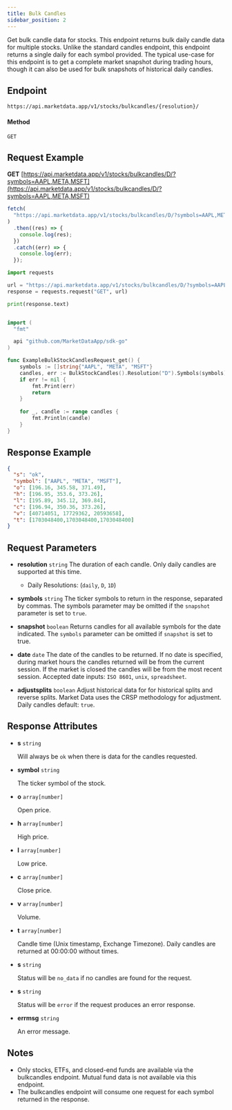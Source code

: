 ```yaml
---
title: Bulk Candles
sidebar_position: 2
---
```


Get bulk candle data for stocks. This endpoint returns bulk daily candle data for multiple stocks. Unlike the standard candles endpoint, this endpoint returns a single daily for each symbol provided. The typical use-case for this endpoint is to get a complete market snapshot during trading hours, though it can also be used for bulk snapshots of historical daily candles.


## Endpoint
```
https://api.marketdata.app/v1/stocks/bulkcandles/{resolution}/
```
#### Method
```
GET
```
## Request Example

<Tabs>
<TabItem value="HTTP" label="HTTP" default>

**GET** [https://api.marketdata.app/v1/stocks/bulkcandles/D/?symbols=AAPL,META,MSFT](https://api.marketdata.app/v1/stocks/bulkcandles/D/?symbols=AAPL,META,MSFT)

</TabItem>
<TabItem value="NodeJS" label="NodeJS">

```js title="app.js"
fetch(
  "https://api.marketdata.app/v1/stocks/bulkcandles/D/?symbols=AAPL,META,MSFT"
)
  .then((res) => {
    console.log(res);
  })
  .catch((err) => {
    console.log(err);
  });
```

</TabItem>
<TabItem value="Python" label="Python">

```python title="app.py"
import requests

url = "https://api.marketdata.app/v1/stocks/bulkcandles/D/?symbols=AAPL,META,MSFT"
response = requests.request("GET", url)

print(response.text)
```

</TabItem>
<TabItem value="Go" label="Go">

```go title="bulkStockCandles.go"

import (
  "fmt"

  api "github.com/MarketDataApp/sdk-go"
)

func ExampleBulkStockCandlesRequest_get() {
	symbols := []string{"AAPL", "META", "MSFT"}
	candles, err := BulkStockCandles().Resolution("D").Symbols(symbols).Get()
	if err != nil {
		fmt.Print(err)
		return
	}
  
	for _, candle := range candles {
		fmt.Println(candle)
	}
}

```
</TabItem>
</Tabs>

## Response Example

```json
{
  "s": "ok",
  "symbol": ["AAPL", "META", "MSFT"],
  "o": [196.16, 345.58, 371.49],
  "h": [196.95, 353.6, 373.26],
  "l": [195.89, 345.12, 369.84],
  "c": [196.94, 350.36, 373.26],
  "v": [40714051, 17729362, 20593658],
  "t": [1703048400,1703048400,1703048400]
}
```

## Request Parameters

<Tabs>
<TabItem value="required" label="Required" default>

- **resolution** `string`
  The duration of each candle. Only daily candles are supported at this time.

  - Daily Resolutions: (`daily`, `D`, `1D`)

- **symbols** `string`
  The ticker symbols to return in the response, separated by commas. The symbols parameter may be omitted if the `snapshot` parameter is set to `true`.

</TabItem>
<TabItem value="Optional" label="Optional">

- **snapshot** `boolean`
  Returns candles for all available symbols for the date indicated. The `symbols` parameter can be omitted if `snapshot` is set to true.

- **date** `date`
  The date of the candles to be returned. If no date is specified, during market hours the candles returned will be from the current session. If the market is closed the candles will be from the most recent session. Accepted date inputs: `ISO 8601`, `unix`, `spreadsheet`.

- **adjustsplits** `boolean`
  Adjust historical data for for historical splits and reverse splits. Market Data uses the CRSP methodology for adjustment.
  Daily candles default: `true`.

</TabItem>
</Tabs>

## Response Attributes

<Tabs>
<TabItem value="Success" label="Success" default>

- **s** `string`

  Will always be `ok` when there is data for the candles requested.

- **symbol** `string`

  The ticker symbol of the stock.

- **o** `array[number]`

  Open price.

- **h** `array[number]`

  High price.

- **l** `array[number]`

  Low price.

- **c** `array[number]`

  Close price.

- **v** `array[number]`

  Volume.

- **t** `array[number]`

  Candle time (Unix timestamp, Exchange Timezone). Daily candles are returned at 00:00:00 without times.

</TabItem>
<TabItem value="NoData" label="No Data">

- **s** `string`

  Status will be `no_data` if no candles are found for the request.

</TabItem>
<TabItem value="Error" label="Error">

- **s** `string`

  Status will be `error` if the request produces an error response.

- **errmsg** `string`

  An error message.

</TabItem>
</Tabs>

## Notes

- Only stocks, ETFs, and closed-end funds are available via the bulkcandles endpoint. Mutual fund data is not available via this endpoint.
- The bulkcandles endpoint will consume one request for each symbol returned in the response.
